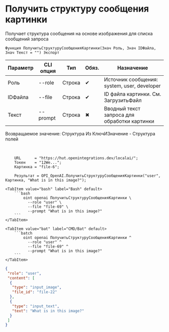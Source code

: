 ﻿---
sidebar_position: 8
description: Получить структуру сообщения картинки и другие функции для работы с OpenAI в Открытом пакете интеграций - бесплатной open-source библиотеке интеграций для 1С:Предприятие 8, OneScript и CLI
keywords: [1C, 1С, 1С:Предприятие, 1С:Предприятие 8.3, API, Интеграция, Сервисы, Обмен, OneScript, CLI, OpenAI]
---


# Получить структуру сообщения картинки
 Получает структура сообщения на основе изображения для списка сообщений запроса



`Функция ПолучитьСтруктуруСообщенияКартинки(Знач Роль, Знач IDФайла, Знач Текст = "") Экспорт`

  | Параметр | CLI опция | Тип | Обяз. | Назначение |
  |-|-|-|-|-|
  | Роль | --role | Строка | &#x2714; | Источник сообщения: system, user, developer |
  | IDФайла | --file | Строка | &#x2714; | ID файла картинки. См. ЗагрузитьФайл |
  | Текст | --prompt | Строка | &#x2716; | Вводный текст запроса для обработки картинки |

  
  Возвращаемое значение:   Структура Из КлючИЗначение - Структура полей

<br/>




```bsl title="Пример использования для 1С:Предприятие/OneScript"
    URL      = "https://hut.openintegrations.dev/localai/";
    Токен    = "12We...";
    Картинка = "file-6";

    Результат = OPI_OpenAI.ПолучитьСтруктуруСообщенияКартинки("user", Картинка, "What is in this image?");
```
    

 <Tabs>
  
    <TabItem value="bash" label="Bash" default>
        ```bash
            oint openai ПолучитьСтруктуруСообщенияКартинки \
              --role "user" \
              --file "file-69" \
              --prompt "What is in this image?"
        ```
    </TabItem>
  
    <TabItem value="bat" label="CMD/Bat" default>
        ```batch
            oint openai ПолучитьСтруктуруСообщенияКартинки ^
              --role "user" ^
              --file "file-69" ^
              --prompt "What is in this image?"
        ```
    </TabItem>
</Tabs>


```json title="Результат"
{
 "role": "user",
 "content": [
  {
   "type": "input_image",
   "file_id": "file-22"
  },
  {
   "type": "input_text",
   "text": "What is in this image?"
  }
 ]
}
```

